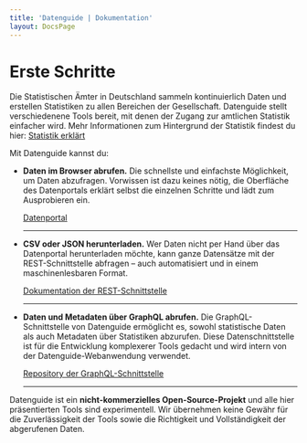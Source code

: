 ```yaml
---
title: 'Datenguide | Dokumentation'
layout: DocsPage
---
```


# Erste Schritte

Die Statistischen Ämter in Deutschland sammeln kontinuierlich Daten und erstellen Statistiken zu allen Bereichen der Gesellschaft. Datenguide stellt verschiedenene Tools bereit, mit denen der Zugang zur amtlichen Statistik einfacher wird. Mehr Informationen zum Hintergrund der Statistik findest du hier: [Statistik erklärt](/statistik-erklaert)

Mit Datenguide kannst du:

- **Daten im Browser abrufen.** Die schnellste und einfachste Möglichkeit, um Daten abzufragen. Vorwissen ist dazu keines nötig, die Oberfläche des Datenportals erklärt selbst die einzelnen Schritte und lädt zum Ausprobieren ein.

  [Datenportal](/statistiken)

  ***

- **CSV oder JSON herunterladen.** Wer Daten nicht per Hand über das Datenportal herunterladen möchte, kann ganze Datensätze mit der REST-Schnittstelle abfragen – auch automatisiert und in einem maschinenlesbaren Format.

  [Dokumentation der REST-Schnittstelle](/docs/rest)

  ***

- **Daten und Metadaten über GraphQL abrufen.** Die GraphQL-Schnittstelle von Datenguide ermöglicht es, sowohl statistische Daten als auch Metadaten über Statistiken abzurufen. Diese Datenschnittstelle ist für die Entwicklung komplexerer Tools gedacht und wird intern von der Datenguide-Webanwendung verwendet.

  [Repository der GraphQL-Schnittstelle](https://github.com/datenguide/api)

  ***

Datenguide ist ein **nicht-kommerzielles Open-Source-Projekt** und alle hier präsentierten Tools sind experimentell. Wir übernehmen keine Gewähr für die Zuverlässigkeit der Tools sowie die Richtigkeit und Vollständigkeit der abgerufenen Daten.
